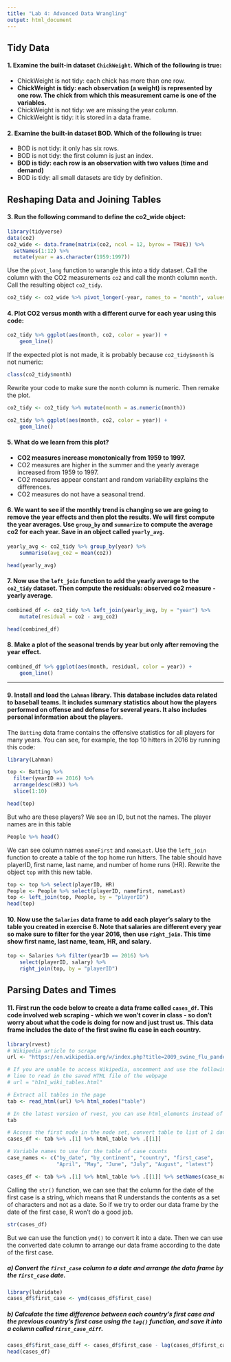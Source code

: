 ```yaml
---
title: "Lab 4: Advanced Data Wrangling"
output: html_document
---
```


## Tidy Data

#### 1. Examine the built-in dataset `ChickWeight`. Which of the following is true:

* ChickWeight is not tidy: each chick has more than one row.
* **ChickWeight is tidy: each observation (a weight) is represented by one row. The chick from which this measurement came is one of the variables.**
* ChickWeight is not tidy: we are missing the year column.
* ChickWeight is tidy: it is stored in a data frame.

#### 2. Examine the built-in dataset BOD. Which of the following is true:

* BOD is not tidy: it only has six rows.
* BOD is not tidy: the first column is just an index.
* **BOD is tidy: each row is an observation with two values (time and demand)**
* BOD is tidy: all small datasets are tidy by definition.


## Reshaping Data and Joining Tables

#### 3. Run the following command to define the co2_wide object:

```r
library(tidyverse)
data(co2)
co2_wide <- data.frame(matrix(co2, ncol = 12, byrow = TRUE)) %>% 
  setNames(1:12) %>%
  mutate(year = as.character(1959:1997))
```

Use the `pivot_long` function to wrangle this into a tidy dataset. Call the column with the CO2 measurements `co2` and call the month column `month`. Call the resulting object `co2_tidy`.

```r
co2_tidy <- co2_wide %>% pivot_longer(-year, names_to = "month", values_to = "co2")
```


#### 4. Plot CO2 versus month with a different curve for each year using this code:

```r
co2_tidy %>% ggplot(aes(month, co2, color = year)) + 
	geom_line()
```

If the expected plot is not made, it is probably because `co2_tidy$month` is not numeric:

```r
class(co2_tidy$month)
```

Rewrite your code to make sure the `month` column is numeric. Then remake the plot.

```r
co2_tidy <- co2_tidy %>% mutate(month = as.numeric(month))

co2_tidy %>% ggplot(aes(month, co2, color = year)) + 
	geom_line()
```


#### 5. What do we learn from this plot?

* **CO2 measures increase monotonically from 1959 to 1997.**
* CO2 measures are higher in the summer and the yearly average increased from 1959 to 1997.
* CO2 measures appear constant and random variability explains the differences.
* CO2 measures do not have a seasonal trend.

#### 6. We want to see if the monthly trend is changing so we are going to remove the year effects and then plot the results. We will first compute the year averages. Use `group_by` and `summarize` to compute the average co2 for each year. Save in an object called `yearly_avg`.

```r
yearly_avg <- co2_tidy %>% group_by(year) %>%
	summarise(avg_co2 = mean(co2))

head(yearly_avg)
```

#### 7. Now use the `left_join` function to add the yearly average to the `co2_tidy` dataset. Then compute the residuals: observed co2 measure - yearly average.

```r
combined_df <- co2_tidy %>% left_join(yearly_avg, by = "year") %>%
	mutate(residual = co2 - avg_co2)

head(combined_df)
```


#### 8. Make a plot of the seasonal trends by year but only after removing the year effect.

```r
combined_df %>% ggplot(aes(month, residual, color = year)) + 
	geom_line()
```
---

#### 9. Install and load the `Lahman` library. This database includes data related to baseball teams. It includes summary statistics about how the players performed on offense and defense for several years. It also includes personal information about the players.

The `Batting` data frame contains the offensive statistics for all players for many years. You can see, for example, the top 10 hitters in 2016 by running this code:

```r
library(Lahman)

top <- Batting %>% 
  filter(yearID == 2016) %>%
  arrange(desc(HR)) %>%
  slice(1:10)

head(top)
```


But who are these players? We see an ID, but not the names. The player names are in this table

```r
People %>% head()
```

We can see column names `nameFirst` and `nameLast`. Use the `left_join` function to create a table of the top home run hitters. The table should have playerID, first name, last name, and number of home runs (HR). Rewrite the object `top` with this new table.

```r
top <- top %>% select(playerID, HR)
People <- People %>% select(playerID, nameFirst, nameLast)
top <- left_join(top, People, by = "playerID")
head(top)
```

#### 10. Now use the `Salaries` data frame to add each player’s salary to the table you created in exercise 6. Note that salaries are different every year so make sure to filter for the year 2016, then use `right_join`. This time show first name, last name, team, HR, and salary.

```r
top <- Salaries %>% filter(yearID == 2016) %>%
	select(playerID, salary) %>%
	right_join(top, by = "playerID")
```


## Parsing Dates and Times

#### 11. First run the code below to create a data frame called `cases_df`. This code involved web scraping - which we won't cover in class - so don't worry about what the code is doing for now and just trust us. This data frame includes the date of the first swine flu case in each country.

```r
library(rvest)
# Wikipedia article to scrape
url <- "https://en.wikipedia.org/w/index.php?title=2009_swine_flu_pandemic_tables&oldid=950511922"

# If you are unable to access Wikipedia, uncomment and use the following 
# line to read in the saved HTML file of the webpage
# url = "h1n1_wiki_tables.html"

# Extract all tables in the page
tab <- read_html(url) %>% html_nodes("table")

# In the latest version of rvest, you can use html_elements instead of html_nodes to read in a node set
tab

# Access the first node in the node set, convert table to list of 1 dataframe, then extract data frame
cases_df <- tab %>% .[1] %>% html_table %>% .[[1]]

# Variable names to use for the table of case counts
case_names <- c("by_date", "by_continent", "country", "first_case",
                "April", "May", "June", "July", "August", "latest")

cases_df <- tab %>% .[1] %>% html_table %>% .[[1]] %>% setNames(case_names)
```


Calling the `str()` function, we can see that the column for the date of the first case is a string, which means that R understands the contents as a set of characters and not as a date. So if we try to order our data frame by the date of the first case, R won't do a good job.

```r
str(cases_df)
```

But we can use the function `ymd()` to convert it into a date. Then we can use the converted date column to arrange our data frame according to the date of the first case.

##### a) Convert the `first_case` column to a date and arrange the data frame by the `first_case` date.

```r
library(lubridate)
cases_df$first_case <- ymd(cases_df$first_case)
```

##### b) Calculate the time difference between each country's first case and the previous country's first case using the `lag()` function, and save it into a column called `first_case_diff`.

```r
cases_df$first_case_diff <- cases_df$first_case - lag(cases_df$first_case)
head(cases_df)
```

